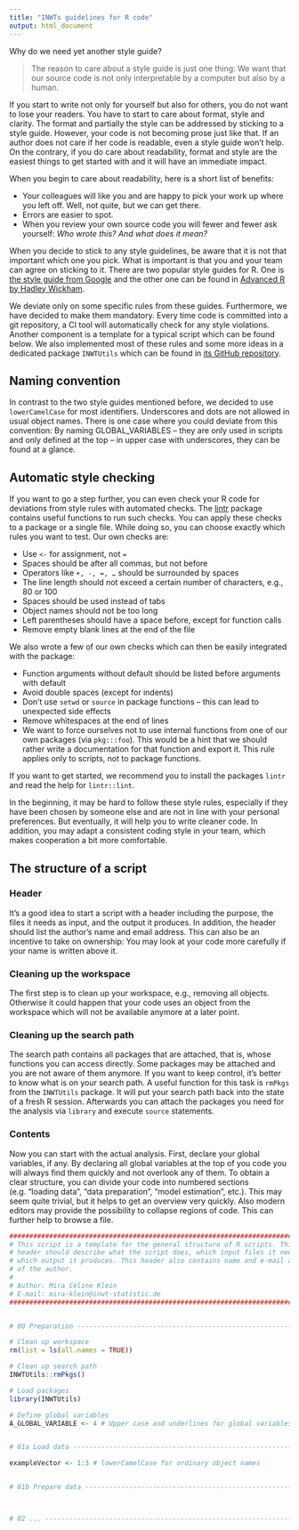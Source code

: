 ```yaml
---
title: "INWTs guidelines for R code"
output: html_document
---
```


Why do we need yet another style guide? 

> The reason to care about a style guide is just one thing: We want that our
> source code is not only interpretable by a computer but also by a human.

If you start to write not only for yourself but also for others, you do not want
to lose your readers. You have to start to care about format, style and
clarity. The format and partially the style can be addressed by sticking to a
style guide. However, your code is not becoming prose just like that. If an
author does not care if her code is readable, even a style guide won't help. On
the contrary, if you do care about readability, format and style are the easiest
things to get started with and it will have an immediate impact.

When you begin to care about readability, here is a short list of benefits:

- Your colleagues will like you and are happy to pick your work up where you
left off. Well, not quite, but we can get there.
- Errors are easier to spot.
- When you review your own source code you will fewer and fewer ask yourself: 
*Who wrote this? And what does it mean?*

When you decide to stick to any style guidelines, be aware that it is not that
important which one you pick. What is important is that you and your team can
agree on sticking to it. There are two popular style guides for R. One
is [the style guide from Google](https://google.github.io/styleguide/Rguide.xml)
and the other one can be found
in [Advanced R by Hadley Wickham](http://adv-r.had.co.nz/Style.html). 

We deviate only on some specific rules from these guides. Furthermore, we have
decided to make them mandatory. Every time code is committed into a git
repository, a CI tool will automatically check for any style violations. Another
component is a template for a typical script which can be found below.
We also implemented 
most of these rules and some more ideas in a dedicated package `INWTUtils` which
can be found in [its GitHub repository](https://github.com/INWT/INWTUtils).


## Naming convention

In contrast to the two style guides mentioned before, we decided to use
`lowerCamelCase` for most identifiers. Underscores and dots are not allowed in
usual object names. There is one case where you could deviate from this
convention: By naming GLOBAL_VARIABLES -- they are only used in scripts and only
defined at the top -- in upper case with underscores, they can be found at a
glance.


## Automatic style checking

If you want to go a step further, you can even check your R code for deviations
from style rules with automated
checks. The [lintr](https://cran.r-project.org/package=lintr) package contains
useful functions to run such checks. You can apply these checks to a package or
a single file. While doing so, you can choose exactly which rules you want to
test. Our own checks are:

-	Use `<-` for assignment, not `=`
-	Spaces should be after all commas, but not before
-	Operators like `+, -, =, …` should be surrounded by spaces
-	The line length should not exceed a certain number of characters, e.g., 80 or
  100
-	Spaces should be used instead of tabs
-	Object names should not be too long
- Left parentheses should have a space before, except for function calls
-	Remove empty blank lines at the end of the file

We also wrote a few of our own checks which can then be easily integrated with
the package:

-	Function arguments without default should be listed before arguments with
  default
-	Avoid double spaces (except for indents)
-	Don’t use `setwd` or `source` in package functions – this can lead to
  unexpected side effects
- Remove whitespaces at the end of lines
- We want to force ourselves not to use internal functions from one of our own
  packages (via `pkg:::foo`). This would be a hint that we should
  rather write a documentation for that function and export it. This rule
  applies only to scripts, not to package functions.

If you want to get started, we recommend you to install the packages `lintr` and
read the help for `lintr::lint`.

In the beginning, it may be hard to follow these style rules, especially if they
have been chosen by someone else and are not in line with your personal
preferences. But eventually, it will help you to write cleaner code. In addition,
you may adapt a consistent coding style in your team, which makes cooperation a
bit more comfortable.


## The structure of a script

### Header

It’s a good idea to start a script with a header including the purpose, the
files it needs as input, and the output it produces. In addition, the header
should list the author’s name and email address. This can also be an incentive
to take on ownership: You may look at your code more carefully if your name is
written above it.

### Cleaning up the workspace

The first step is to clean up your workspace, e.g., removing all objects.
Otherwise it could happen that your code uses an object from the workspace which
will not be available anymore at a later point.

### Cleaning up the search path

The search path contains all packages that are attached, that is, whose
functions you can access directly. Some packages may be attached and you are
not aware of them anymore. If you want to keep control, it's better to know what
is on your search path. A useful function for this task is `rmPkgs` from the
`INWTUtils` package. It will put your search path back into the state of a fresh
R session. Afterwards you can attach the packages you need for the analysis
via `library` and execute `source` statements.

### Contents

Now you can start with the actual analysis. First, declare your global
variables, if any. By declaring all global variables at the top of you code you
will always find them quickly and not overlook any of them. To obtain a clear
structure, you can divide your code into numbered sections (e.g. “loading data”,
“data preparation”, “model estimation”, etc.). This may seem quite trivial, but
it helps to get an overview very quickly. Also modern editors may provide the
possibility to collapse regions of code. This can further help to browse a file.


```r
################################################################################
# This script is a template for the general structure of R scripts. This first #
# header should describe what the script does, which input files it needs and  #
# which output it produces. This header also contains name and e-mail adress   #
# of the author.                                                               #
#                                                                              #
# Author: Mira Céline Klein                                                    #
# E-mail: mira-klein@inwt-statistic.de                                         #
################################################################################


# 00 Preparation ---------------------------------------------------------------

# Clean up workspace
rm(list = ls(all.names = TRUE))

# Clean up search path
INWTUtils::rmPkgs()

# Load packages
library(INWTUtils)

# Define global variables
A_GLOBAL_VARIABLE <- 4 # Upper case and underlines for global variables


# 01a Load data ----------------------------------------------------------------

exampleVector <- 1:3 # lowerCamelCase for ordinary object names


# 01b Prepare data -------------------------------------------------------------



# 02 ... -----------------------------------------------------------------------
```
